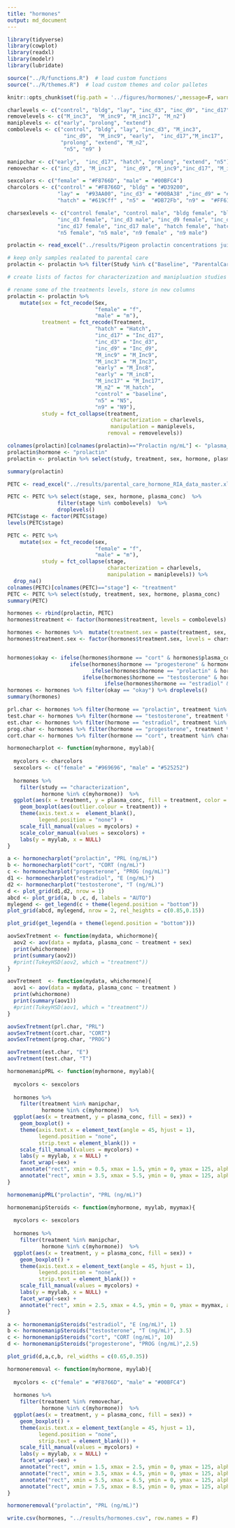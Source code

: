 ```yaml
---
title: "hormones"
output: md_document
---
```


```r
library(tidyverse)
library(cowplot)
library(readxl)
library(modelr)
library(lubridate)

source("../R/functions.R")  # load custom functions 
source("../R/themes.R")  # load custom themes and color palletes

knitr::opts_chunk$set(fig.path = '../figures/hormones/',message=F, warning=FALSE)
```

```r
charlevels <- c("control", "bldg", "lay", "inc_d3", "inc_d9", "inc_d17", "hatch", "n5", "n9" )
removelevels <- c("M_inc3",  "M_inc9", "M_inc17", "M_n2")
maniplevels <- c("early", "prolong", "extend")
combolevels <- c("control", "bldg", "lay", "inc_d3", "M_inc3",
                  "inc_d9",  "M_inc9", "early",  "inc_d17","M_inc17",  "hatch",
                 "prolong", "extend", "M_n2",
                  "n5", "n9" )

manipchar <- c("early",  "inc_d17", "hatch", "prolong", "extend", "n5")
removechar <- c("inc_d3", "M_inc3",  "inc_d9", "M_inc9","inc_d17", "M_inc17","hatch", "M_n2")

sexcolors <- c("female" = "#F8766D", "male" = "#00BFC4")
charcolors <- c("control" = "#F8766D", "bldg" = "#D39200",
                "lay" =  "#93AA00", "inc_d3" = "#00BA38" ,"inc_d9" = "#00C19F" , "inc_d17" =  "#00B9E3", 
                "hatch" = "#619Cff" , "n5" =  "#DB72Fb", "n9" =  "#FF61C3")

charsexlevels <- c("control female", "control male", "bldg female", "bldg male",  "lay female", "lay male",
                "inc_d3 female", "inc_d3 male", "inc_d9 female", "inc_d9 male",
                "inc_d17 female", "inc_d17 male", "hatch female", "hatch male", 
                "n5 female", "n5 male", "n9 female" , "n9 male")


```

```r
prolactin <- read_excel("../results/Pigeon prolactin concentrations juil 2018.xlsx", sheet = 1)

# keep only samples realated to parental care
prolactin <- prolactin %>% filter(Study %in% c("Baseline", "ParentalCare"))

# create lists of factos for characterization and manipluation studies

# rename some of the treatments levels, store in new columns
prolactin <- prolactin %>%
    mutate(sex = fct_recode(Sex,
                            "female" = "f",
                            "male" = "m"),
           treatment = fct_recode(Treatment,
                            "hatch" = "Hatch",
                            "inc_d17" = "Inc_d17",
                            "inc_d3" = "Inc_d3",
                            "inc_d9" = "Inc_d9",
                            "M_inc9" = "M_Inc9",
                            "M_inc3" = "M_Inc3",
                            "early" = "M_Inc8",
                            "early" = "M_inc8",
                            "M_inc17" = "M_Inc17",
                            "M_n2" = "M_hatch",
                            "control" = "baseline",
                            "n5" = "N5", 
                            "n9" = "N9"),
           study = fct_collapse(treatment,
                                 characterization = charlevels,
                                 manipulation = maniplevels,
                                removal = removelevels))

colnames(prolactin)[colnames(prolactin)=="Prolactin ng/mL"] <- "plasma_conc"
prolactin$hormone <- "prolactin"
prolactin <- prolactin %>% select(study, treatment, sex, hormone, plasma_conc)   %>% drop_na()

summary(prolactin)
```


```r
PETC <- read_excel("../results/parental_care_hormone_RIA_data_master.xlsx", sheet = 2)

PETC <- PETC %>% select(stage, sex, hormone, plasma_conc)  %>%
                filter(stage %in% combolevels)  %>%
                droplevels()  
PETC$stage <- factor(PETC$stage)
levels(PETC$stage)

PETC <- PETC %>%
    mutate(sex = fct_recode(sex,
                            "female" = "f",
                            "male" = "m"),
           study = fct_collapse(stage,
                                characterization = charlevels,
                                manipulation = maniplevels)) %>% 
  drop_na()
colnames(PETC)[colnames(PETC)=="stage"] <- "treatment"
PETC <- PETC %>% select(study, treatment, sex, hormone, plasma_conc)
summary(PETC)
```


```r
hormones <- rbind(prolactin, PETC)
hormones$treatment <- factor(hormones$treatment, levels = combolevels)

hormones <- hormones %>%  mutate(treatment.sex = paste(treatment, sex, sep = " ")) 
hormones$treatment.sex <- factor(hormones$treatment.sex, levels = charsexlevels)


hormones$okay <- ifelse(hormones$hormone == "cort" & hormones$plasma_conc > 30, "bad",
                    ifelse(hormones$hormone == "progesterone" & hormones$plasma_conc > 5, "bad", 
                           ifelse(hormones$hormone == "prolactin" & hormones$plasma_conc > 150, "bad", 
                        ifelse(hormones$hormone == "testosterone" & hormones$sex == "female", "bad",
                               ifelse(hormones$hormone == "estradiol" & hormones$sex == "male", "bad", "okay")))))
hormones <- hormones %>% filter(okay == "okay") %>% droplevels()
summary(hormones)

prl.char <- hormones %>% filter(hormone == "prolactin", treatment %in% charlevels)   %>%  droplevels()
test.char <- hormones %>% filter(hormone == "testosterone", treatment %in% charlevels)   %>%  droplevels()
est.char <- hormones %>% filter(hormone == "estradiol", treatment %in% charlevels)   %>%  droplevels()
prog.char <- hormones %>% filter(hormone == "progesterone", treatment %in% charlevels)   %>%  droplevels()
cort.char <- hormones %>% filter(hormone == "cort", treatment %in% charlevels)   %>%  droplevels()

```

```r
hormonecharplot <- function(myhormone, myylab){
  
  mycolors <- charcolors
  sexcolors <- c("female" = "#969696", "male" = "#525252")
  
  hormones %>% 
    filter(study == "characterization",
           hormone %in% c(myhormone))  %>% 
  ggplot(aes(x = treatment, y = plasma_conc, fill = treatment, color = sex)) +
    geom_boxplot(aes(outlier.colour = treatment)) +
    theme(axis.text.x =  element_blank(),
          legend.position = "none") +
    scale_fill_manual(values = mycolors) +
    scale_color_manual(values = sexcolors) +
    labs(y = myylab, x = NULL) 
}

a <- hormonecharplot("prolactin", "PRL (ng/mL)")
b <- hormonecharplot("cort", "CORT (ng/mL)")
c <- hormonecharplot("progesterone", "PROG (ng/mL)") 
d1 <- hormonecharplot("estradiol", "E (ng/mL)")
d2 <- hormonecharplot("testosterone", "T (ng/mL)")
d <- plot_grid(d1,d2, nrow = 1)
abcd <- plot_grid(a, b ,c, d, labels = "AUTO")
mylegend <- get_legend(c + theme(legend.position = "bottom"))
plot_grid(abcd, mylegend, nrow = 2, rel_heights = c(0.85,0.15))

plot_grid(get_legend(a + theme(legend.position = "bottom")))
```

```r
aovSexTretment <- function(mydata, whichormone){
  aov2 <- aov(data = mydata, plasma_conc ~ treatment + sex)
  print(whichormone)
  print(summary(aov2))
  #print(TukeyHSD(aov2, which = "treatment"))
}

aovTretment  <- function(mydata, whichormone){
  aov1 <- aov(data = mydata, plasma_conc ~ treatment )
  print(whichormone)
  print(summary(aov1))
  #print(TukeyHSD(aov1, which = "treatment"))
}

aovSexTretment(prl.char, "PRL")
aovSexTretment(cort.char, "CORT")
aovSexTretment(prog.char, "PROG")

aovTretment(est.char, "E")
aovTretment(test.char, "T")
```


```r
hormonemanipPRL <- function(myhormone, myylab){
  
  mycolors <- sexcolors
  
  hormones %>% 
    filter(treatment %in% manipchar,
           hormone %in% c(myhormone))  %>% 
  ggplot(aes(x = treatment, y = plasma_conc, fill = sex)) +
    geom_boxplot() + 
    theme(axis.text.x = element_text(angle = 45, hjust = 1),
          legend.position = "none",
          strip.text = element_blank()) +
    scale_fill_manual(values = mycolors) +
    labs(y = myylab, x = NULL) +
    facet_wrap(~sex) +
    annotate("rect", xmin = 0.5, xmax = 1.5, ymin = 0, ymax = 125, alpha = .2) +
    annotate("rect", xmin = 3.5, xmax = 5.5, ymin = 0, ymax = 125, alpha = .2) 
}

hormonemanipPRL("prolactin", "PRL (ng/mL)")

hormonemanipSteroids <- function(myhormone, myylab, myymax){
  
  mycolors <- sexcolors
  
  hormones %>% 
    filter(treatment %in% manipchar,
           hormone %in% c(myhormone))  %>% 
  ggplot(aes(x = treatment, y = plasma_conc, fill = sex)) +
    geom_boxplot() + 
    theme(axis.text.x = element_text(angle = 45, hjust = 1),
          legend.position = "none",
          strip.text = element_blank()) +
    scale_fill_manual(values = mycolors) +
    labs(y = myylab, x = NULL) +
    facet_wrap(~sex) +
    annotate("rect", xmin = 2.5, xmax = 4.5, ymin = 0, ymax = myymax, alpha = .2)
}

a <- hormonemanipSteroids("estradiol", "E (ng/mL)", 1)
b <- hormonemanipSteroids("testosterone", "T (ng/mL)", 3.5)
c <- hormonemanipSteroids("cort", "CORT (ng/mL)", 10)
d <- hormonemanipSteroids("progesterone", "PROG (ng/mL)",2.5)

plot_grid(d,a,c,b, rel_widths = c(0.65,0.35))
```
```r
hormoneremoval <- function(myhormone, myylab){
  
  mycolors <- c("female" = "#F8766D", "male" = "#00BFC4")
  
  hormones %>% 
    filter(treatment %in% removechar,
           hormone %in% c(myhormone))  %>% 
  ggplot(aes(x = treatment, y = plasma_conc, fill = sex)) +
    geom_boxplot() + 
    theme(axis.text.x = element_text(angle = 45, hjust = 1),
          legend.position = "none",
          strip.text = element_blank()) +
    scale_fill_manual(values = mycolors) +
    labs(y = myylab, x = NULL) +
    facet_wrap(~sex) +
    annotate("rect", xmin = 1.5, xmax = 2.5, ymin = 0, ymax = 125, alpha = .2) +
    annotate("rect", xmin = 3.5, xmax = 4.5, ymin = 0, ymax = 125, alpha = .2) +
    annotate("rect", xmin = 5.5, xmax = 6.5, ymin = 0, ymax = 125, alpha = .2) + 
    annotate("rect", xmin = 7.5, xmax = 8.5, ymin = 0, ymax = 125, alpha = .2) 
}

hormoneremoval("prolactin", "PRL (ng/mL)")
```

```r
write.csv(hormones, "../results/hormones.csv", row.names = F)
```